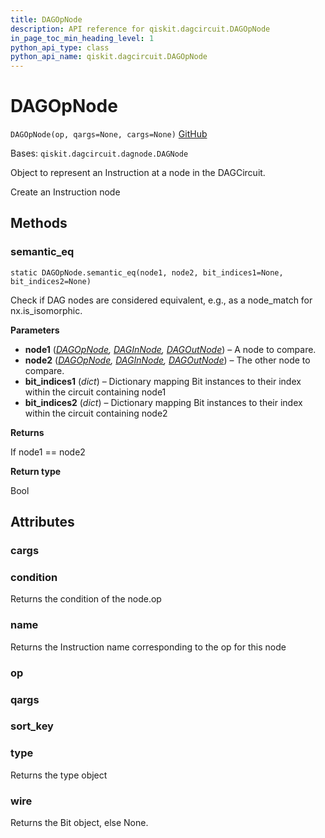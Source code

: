 ```yaml
---
title: DAGOpNode
description: API reference for qiskit.dagcircuit.DAGOpNode
in_page_toc_min_heading_level: 1
python_api_type: class
python_api_name: qiskit.dagcircuit.DAGOpNode
---
```


# DAGOpNode

<span id="qiskit.dagcircuit.DAGOpNode" />

`DAGOpNode(op, qargs=None, cargs=None)` [GitHub](https://github.com/qiskit/qiskit/tree/stable/0.20/qiskit/dagcircuit/dagnode.py "view source code")

Bases: `qiskit.dagcircuit.dagnode.DAGNode`

Object to represent an Instruction at a node in the DAGCircuit.

Create an Instruction node

## Methods

### semantic\_eq

<span id="qiskit.dagcircuit.DAGOpNode.semantic_eq" />

`static DAGOpNode.semantic_eq(node1, node2, bit_indices1=None, bit_indices2=None)`

Check if DAG nodes are considered equivalent, e.g., as a node\_match for nx.is\_isomorphic.

**Parameters**

*   **node1** ([*DAGOpNode*](qiskit.dagcircuit.DAGOpNode "qiskit.dagcircuit.DAGOpNode")*,* [*DAGInNode*](qiskit.dagcircuit.DAGInNode "qiskit.dagcircuit.DAGInNode")*,* [*DAGOutNode*](qiskit.dagcircuit.DAGOutNode "qiskit.dagcircuit.DAGOutNode")) – A node to compare.
*   **node2** ([*DAGOpNode*](qiskit.dagcircuit.DAGOpNode "qiskit.dagcircuit.DAGOpNode")*,* [*DAGInNode*](qiskit.dagcircuit.DAGInNode "qiskit.dagcircuit.DAGInNode")*,* [*DAGOutNode*](qiskit.dagcircuit.DAGOutNode "qiskit.dagcircuit.DAGOutNode")) – The other node to compare.
*   **bit\_indices1** (*dict*) – Dictionary mapping Bit instances to their index within the circuit containing node1
*   **bit\_indices2** (*dict*) – Dictionary mapping Bit instances to their index within the circuit containing node2

**Returns**

If node1 == node2

**Return type**

Bool

## Attributes

<span id="qiskit.dagcircuit.DAGOpNode.cargs" />

### cargs

<span id="qiskit.dagcircuit.DAGOpNode.condition" />

### condition

Returns the condition of the node.op

<span id="qiskit.dagcircuit.DAGOpNode.name" />

### name

Returns the Instruction name corresponding to the op for this node

<span id="qiskit.dagcircuit.DAGOpNode.op" />

### op

<span id="qiskit.dagcircuit.DAGOpNode.qargs" />

### qargs

<span id="qiskit.dagcircuit.DAGOpNode.sort_key" />

### sort\_key

<span id="qiskit.dagcircuit.DAGOpNode.type" />

### type

Returns the type object

<span id="qiskit.dagcircuit.DAGOpNode.wire" />

### wire

Returns the Bit object, else None.

